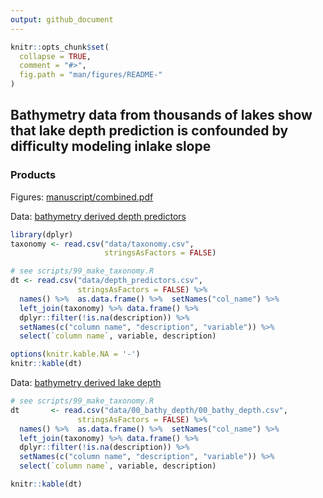 ```yaml
---
output: github_document
---
```


<!-- README.md is generated from README.Rmd. Please edit that file -->

```r
knitr::opts_chunk$set(
  collapse = TRUE,
  comment = "#>",
  fig.path = "man/figures/README-"
)
```

## Bathymetry data from thousands of lakes show that lake depth prediction is confounded by difficulty modeling inlake slope

### Products

Figures: [manuscript/combined.pdf](manuscript/combined.pdf)

Data: [bathymetry derived depth predictors](data/depth_predictors.csv)

```r
library(dplyr)
taxonomy <- read.csv("data/taxonomy.csv", 
                     stringsAsFactors = FALSE)

# see scripts/99_make_taxonomy.R
dt <- read.csv("data/depth_predictors.csv", 
               stringsAsFactors = FALSE) %>% 
  names() %>%  as.data.frame() %>%  setNames("col_name") %>%
  left_join(taxonomy) %>% data.frame() %>%
  dplyr::filter(!is.na(description)) %>%
  setNames(c("column name", "description", "variable")) %>%
  select(`column name`, variable, description)

options(knitr.kable.NA = '-')
knitr::kable(dt)
```

Data: [bathymetry derived lake depth](data/00_bathy_depth/00_bathy_depth.csv)

```r
# see scripts/99_make_taxonomy.R
dt       <- read.csv("data/00_bathy_depth/00_bathy_depth.csv", 
               stringsAsFactors = FALSE) %>%
  names() %>%  as.data.frame() %>%  setNames("col_name") %>%
  left_join(taxonomy) %>% data.frame() %>%
  dplyr::filter(!is.na(description)) %>%
  setNames(c("column name", "description", "variable")) %>%
  select(`column name`, variable, description)

knitr::kable(dt)
```
